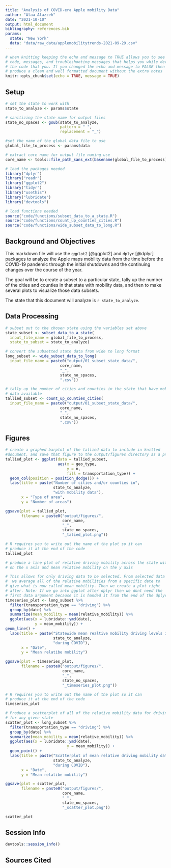 ```yaml
---
title: "Analysis of COVID-era Apple mobility Data"
author: "Alaa Alazzeh"
date: "2021-10-10"
output: html_document
bibliography: references.bib
params: 
  state: "New York"
  data: "data/raw_data/applemobilitytrends-2021-09-29.csv"
---
```


```r
# when knitting keeping the echo and message to TRUE allows you to see the
# code, messages, and troubleshooting messages that helps you while developing
# the code that you. If you changed the echo and message to FALSE then it would
# produce a clean and well formatted document without the extra notes
knitr::opts_chunk$set(echo = TRUE, message = TRUE)
```

## Setup

```r
# set the state to work with
state_to_analyze <- params$state

# sanitizing the state name for output files
state_no_spaces <- gsub(state_to_analyze,
                        pattern = " ",
                        replacement = "_")

#set the name of the global data file to use
global_file_to_process <- params$data 

# extract core name for output file naming use
core_name <- tools::file_path_sans_ext(basename(global_file_to_process))
```

```r
# load the packages needed
library("dplyr")
library("readr")
library("ggplot2")
library("tidyr")
library("usethis")
library("lubridate")
library("devtools")

# load functions needed
source("code/functions/subset_data_to_a_state.R")
source("code/functions/count_up_counties_cities.R")
source("code/functions/wide_subset_data_to_long.R")
```

## Background and Objectives

This markdown file will use the `ggplot2` [@ggplot2] and `dplyr` [@dplyr] packages to analyze the Apple maps mobility data from the time before the COVID-19 pandemic through the initial shutdowns and the continuing changes over the course of the year.

The goal will be to create a subset to a particular state, tally up the number of the cities and counties in that state with mobility data, and then to make several plots to visualize those data subsets.

The state that this document will analyze is `r state_to_analyze`.

## Data Processing 

```r
# subset out to the chosen state using the variables set above
state_subset <- subset_data_to_a_state(
  input_file_name = global_file_to_process,
  state_to_subset = state_to_analyze)
```

```r
# convert the subsetted state data from wide to long format
long_subset <- wide_subset_data_to_long(
  input_file_name = paste0("output/01_subset_state_data/",
                        core_name,
                        "_",
                        state_no_spaces,
                        ".csv"))
```

```r
# tally up the number of cities and counties in the state that have mobility
# data available
tallied_subset <- count_up_counties_cities(
  input_file_name = paste0("output/01_subset_state_data/",
                        core_name,
                        "_",
                        state_no_spaces,
                        ".csv"))
```

## Figures

```r
# create a graphed barplot of the tallied data to include in knitted
#document, and save that figure to the output/figures directory as a png
tallied_plot <- ggplot(data = tallied_subset,
                       aes(x = geo_type,
                           y = n,
                           fill = transportation_type)) +
  geom_col(position = position_dodge()) +
  labs(title = paste("Number of cities and/or counties in",
                     state_to_analyze,
                     "with mobility data"),
       x = "Type of area",
       y = "Number of areas")

ggsave(plot = tallied_plot,
       filename = paste0("output/figures/",
                         core_name,
                         "_",
                         state_no_spaces,
                         "_talied_plot.png"))

# R requires you to write out the name of the plot so it can
# produce it at the end of the code
tallied_plot
```

```r
# produce a line plot of relative driving mobility across the state with date
# on the x axis and mean relative mobility on the y axis

# This allows for only driving data to be selected. From selected data
#  we average all of the relative mobilities from a specific date to
# give what is now called mean_mobility. Then we create a plot right
# after. Note: If we go into ggplot after dplyr then we dont need the
# first data argument because it is handed it from the end of the dplyr # chain
timeseries_plot <- long_subset %>%
  filter(transportation_type == "driving") %>%
  group_by(date) %>%
  summarize(mean_mobility = mean(relative_mobility)) %>%
  ggplot(aes(x = lubridate::ymd(date),
             y = mean_mobility)) +
geom_line() +
  labs(title = paste("Statewide mean realtive mobility driving levels in",
                     state_to_analyze,
                     "during COVID"),
       x = "Date",
       y = "Mean relatibe mobility")

ggsave(plot = timeseries_plot,
       filename = paste0("output/figures/",
                         core_name,
                         "_",
                         state_no_spaces,
                         "_timeseries_plot.png"))

# R requires you to write out the name of the plot so it can
# produce it at the end of the code
timeseries_plot
```

```r
# Produce a scatterplot of all of the relative mobility data for driving
# for any given state
scatter_plot <- long_subset %>%
  filter(transportation_type == "driving") %>%
  group_by(date) %>%
  summarize(mean_mobility = mean(relative_mobility)) %>%
  ggplot(aes(x = lubridate::ymd(date),
                           y = mean_mobility)) +
  geom_point() +
  labs(title = paste("Scatterplot of mean relative driving mobility data for",
                     state_to_analyze,
                     "during COVID"),
       x = "Date",
       y = "Mean relatibe mobility")

ggsave(plot = scatter_plot,
       filename = paste0("output/figures/",
                         core_name,
                         "_",
                         state_no_spaces,
                         "_scatter_plot.png"))

scatter_plot
```


## Session Info

```r
devtools::session_info()
```



## Sources Cited


